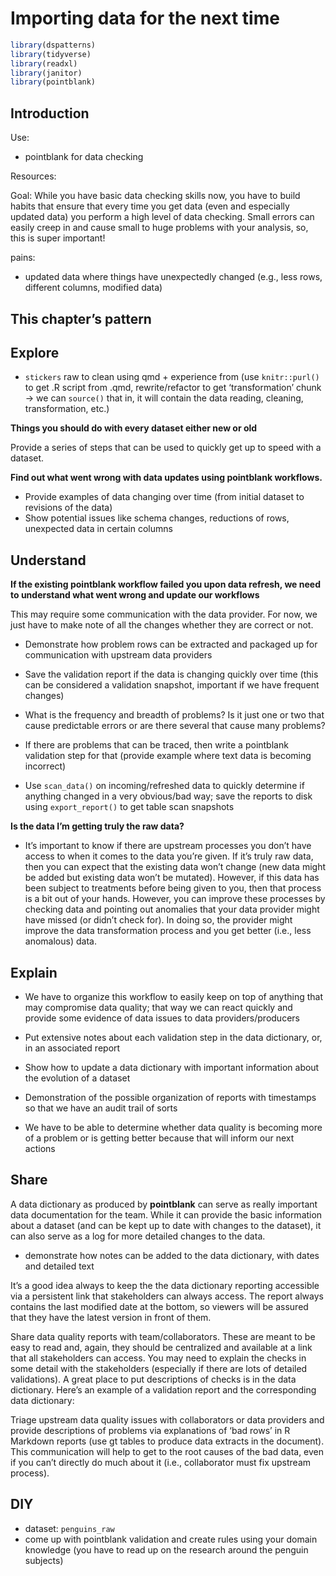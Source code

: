 # Importing data for the next time

```r
library(dspatterns)
library(tidyverse)
library(readxl)
library(janitor)
library(pointblank)
```


## Introduction

Use: 

- pointblank for data checking

Resources:

Goal: While you have basic data checking skills now, you have to build habits that ensure that every time you get data (even and especially updated data) you perform a high level of data checking. Small errors can easily creep in and cause small to huge problems with your analysis, so, this is super important!

pains:

- updated data where things have unexpectedly changed (e.g., less rows, different columns, modified data)


## This chapter's pattern


## Explore

- `stickers` raw to clean using qmd + experience from (use `knitr::purl()` to get .R script from .qmd, rewrite/refactor to get 'transformation' chunk -> we can `source()` that in, it will contain the data reading, cleaning, transformation, etc.)

**Things you should do with every dataset either new or old**

Provide a series of steps that can be used to quickly get up to speed with a dataset.


**Find out what went wrong with data updates using pointblank workflows.**

- Provide examples of data changing over time (from initial dataset to revisions of the data)
- Show potential issues like schema changes, reductions of rows, unexpected data in certain columns

## Understand

**If the existing pointblank workflow failed you upon data refresh, we need to understand what went wrong and update our workflows**

This may require some communication with the data provider. For now, we just have to make note of all the changes whether they are correct or not. 

- Demonstrate how problem rows can be extracted and packaged up for communication with upstream data providers

- Save the validation report if the data is changing quickly over time (this can be considered a validation snapshot, important if we have frequent changes)

- What is the frequency and breadth of problems? Is it just one or two that cause predictable errors or are there several that cause many problems?

- If there are problems that can be traced, then write a pointblank validation step for that (provide example where text data is becoming incorrect)

- Use `scan_data()` on incoming/refreshed data to quickly determine if anything changed in a very obvious/bad way; save the reports to disk using `export_report()` to get table scan snapshots

**Is the data I'm getting truly the raw data?** 

- It's important to know if there are upstream processes you don't have access to when it comes to the data you're given. If it's truly raw data, then you can expect that the existing data won't change (new data might be added but existing data won't be mutated). However, if this data has been subject to treatments before being given to you, then that process is a bit out of your hands. However, you can improve these processes by checking data and pointing out anomalies that your data provider might have missed (or didn't check for). In doing so, the provider might improve the data transformation process and you get better (i.e., less anomalous) data.

## Explain

- We have to organize this workflow to easily keep on top of anything that may compromise data quality; that way we can react quickly and provide some evidence of data issues to data providers/producers

- Put extensive notes about each validation step in the data dictionary, or, in an associated report

- Show how to update a data dictionary with important information about the evolution of a dataset

- Demonstration of the possible organization of reports with timestamps so that we have an audit trail of sorts

- We have to be able to determine whether data quality is becoming more of a problem or is getting better because that will inform our next actions

## Share

A data dictionary as produced by **pointblank** can serve as really important data documentation for the team. While it can provide the basic information about a dataset (and can be kept up to date with changes to the dataset), it can also serve as a log for more detailed changes to the data. 

- demonstrate how notes can be added to the data dictionary, with dates and detailed text

It's a good idea always to keep the the data dictionary reporting accessible via a persistent link that stakeholders can always access. The report always contains the last modified date at the bottom, so viewers will be assured that they have the latest version in front of them.

Share data quality reports with team/collaborators. These are meant to be easy to read and, again, they should be centralized and available at a link that all stakeholders can access. You may need to explain the checks in some detail with the stakeholders (especially if there are lots of detailed validations). A great place to put descriptions of checks is in the data dictionary. Here's an example of a validation report and the corresponding data dictionary:

<!-- validation report -->

<!-- data dictionary -->

Triage upstream data quality issues with collaborators or data providers and provide descriptions of problems via explanations of 'bad rows' in R Markdown reports (use gt tables to produce data extracts in the document). This communication will help to get to the root causes of the bad data, even if you can't directly do much about it (i.e., collaborator must fix upstream process).



## DIY

- dataset: `penguins_raw`
- come up with pointblank validation and create rules using your domain knowledge (you have to read up on the research around the penguin subjects)

